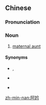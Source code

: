 ==Chinese==
{{zh-forms}}

===Pronunciation===
{{zh-pron
|c=aa3 kam5
|mn=xm,zz,kh,tp,tn,tc,sx,yl,km,mg,hc:a-kīm/qz,lk:a-kǐm
|mn-t=a1 gim6
|cat=n
}}

===Noun===
{{zh-noun}}

# {{lb|zh|Cantonese|Min Nan}} [[maternal aunt]] {{gloss|[[mother]]'s [[sister-in-law]]}}

====Synonyms====
* {{qualifier|Mandarin|Cantonese}} {{zh-l|舅母}}, {{zh-l|妗母}}
* {{qualifier|Min Nan}} {{zh-l|母妗}}
* {{qualifier|Mandarin}} {{zh-l|舅媽}}

{{zh-cat|Family}}

[[zh-min-nan:阿妗]]